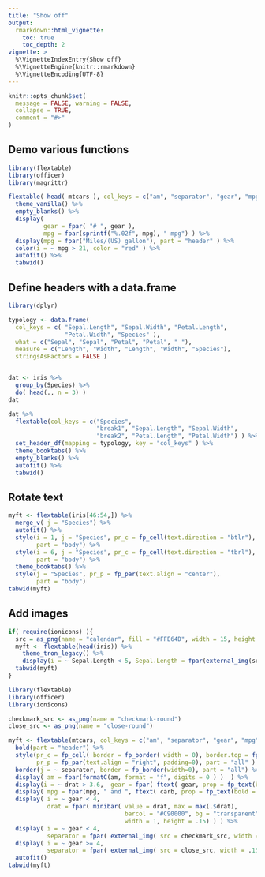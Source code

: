 ```yaml
---
title: "Show off"
output: 
  rmarkdown::html_vignette:
    toc: true 
    toc_depth: 2
vignette: >
  %\VignetteIndexEntry{Show off}
  %\VignetteEngine{knitr::rmarkdown}
  %\VignetteEncoding{UTF-8}
---
```


```r
knitr::opts_chunk$set(
  message = FALSE, warning = FALSE,
  collapse = TRUE,
  comment = "#>"
)
```
## Demo various functions 

```r
library(flextable)
library(officer)
library(magrittr)

flextable( head( mtcars ), col_keys = c("am", "separator", "gear", "mpg" )) %>% 
  theme_vanilla() %>% 
  empty_blanks() %>%
  display(
          gear = fpar( "# ", gear ), 
          mpg = fpar(sprintf("%.02f", mpg), " mpg") ) %>% 
  display(mpg = fpar("Miles/(US) gallon"), part = "header" ) %>% 
  color(i = ~ mpg > 21, color = "red" ) %>% 
  autofit() %>% 
  tabwid()

```

## Define headers with a data.frame

```r
library(dplyr)

typology <- data.frame(
  col_keys = c( "Sepal.Length", "Sepal.Width", "Petal.Length",
                "Petal.Width", "Species" ),
  what = c("Sepal", "Sepal", "Petal", "Petal", " "),
  measure = c("Length", "Width", "Length", "Width", "Species"),
  stringsAsFactors = FALSE )


dat <- iris %>% 
  group_by(Species) %>% 
  do( head(., n = 3) )
dat

dat %>% 
  flextable(col_keys = c("Species", 
                         "break1", "Sepal.Length", "Sepal.Width", 
                         "break2", "Petal.Length", "Petal.Width") ) %>% 
  set_header_df(mapping = typology, key = "col_keys" ) %>% 
  theme_booktabs() %>% 
  empty_blanks() %>% 
  autofit() %>% 
  tabwid()
```

## Rotate text

```r
myft <- flextable(iris[46:54,]) %>% 
  merge_v( j = "Species") %>% 
  autofit() %>% 
  style(i = 1, j = "Species", pr_c = fp_cell(text.direction = "btlr"), 
        part = "body") %>% 
  style(i = 6, j = "Species", pr_c = fp_cell(text.direction = "tbrl"), 
        part = "body") %>% 
  theme_booktabs() %>% 
  style(j = "Species", pr_p = fp_par(text.align = "center"), 
        part = "body")
tabwid(myft)
```

## Add images 

```r
if( require(ionicons) ){
  src = as_png(name = "calendar", fill = "#FFE64D", width = 15, height = 15)
  myft <- flextable(head(iris)) %>% 
    theme_tron_legacy() %>% 
    display(i = ~ Sepal.Length < 5, Sepal.Length = fpar(external_img(src, width = 15/72, height = 15/72)) )
  tabwid(myft)
}
```

```r
library(flextable)
library(officer)
library(ionicons)

checkmark_src <- as_png(name = "checkmark-round")
close_src <- as_png(name = "close-round")

myft <- flextable(mtcars, col_keys = c("am", "separator", "gear", "mpg", "drat" )) %>% 
  bold(part = "header") %>% 
  style(pr_c = fp_cell( border = fp_border( width = 0), border.top = fp_border()), 
        pr_p = fp_par(text.align = "right", padding=0), part = "all" ) %>%
  border(j = ~ separator, border = fp_border(width=0), part = "all") %>%
  display( am = fpar(formatC(am, format = "f", digits = 0 ) )  ) %>%
  display(i = ~ drat > 3.6,  gear = fpar( ftext( gear, prop = fp_text(bold = TRUE, color="#C90000") ) ) ) %>%
  display( mpg = fpar(mpg, " and ", ftext( carb, prop = fp_text(bold = TRUE)), " carb(s)." )  ) %>%
  display( i = ~ gear < 4,
           drat = fpar( minibar( value = drat, max = max(.$drat), 
                                 barcol = "#C90000", bg = "transparent", 
                                 width = 1, height = .15) ) ) %>% 
  display( i = ~ gear < 4,
           separator = fpar( external_img( src = checkmark_src, width = .15, height = .15) ) ) %>% 
  display( i = ~ gear >= 4,
           separator = fpar( external_img( src = close_src, width = .15, height = .15) ) ) %>% 
  autofit()
tabwid(myft)
```

